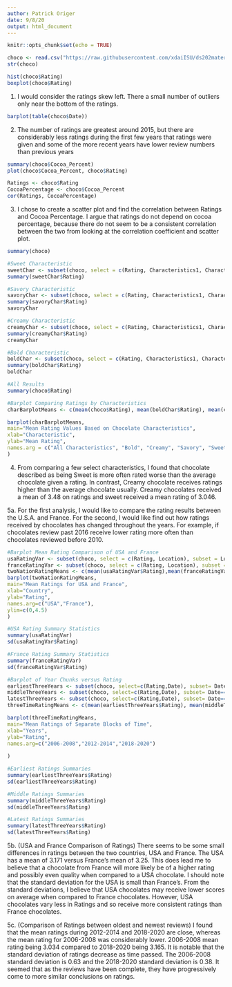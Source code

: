 ---
author: Patrick Origer
date: 9/8/20
output: html_document
---

```{r setup, include=FALSE}
knitr::opts_chunk$set(echo = TRUE)
```

```{r}
choco <- read.csv("https://raw.githubusercontent.com/xdaiISU/ds202materials/master/hwlabs/data/choco.csv") 
str(choco)
```
```{r}
hist(choco$Rating)
boxplot(choco$Rating)
```
1. I would consider the ratings skew left. There a small number of outliers only near the bottom of the ratings.
```{r}
barplot(table(choco$Date))
```
2. The number of ratings are greatest around 2015, but there are considerably less ratings during the first few years that ratings were given and some of the more recent years have lower review numbers than previous years
```{r}
summary(choco$Cocoa_Percent)
plot(choco$Cocoa_Percent, choco$Rating)
```
```{r}
Ratings <- choco$Rating
CocoaPercentage <- choco$Cocoa_Percent
cor(Ratings, CocoaPercentage)
```
3. I chose to create a scatter plot and find the correlation between Ratings and Cocoa Percentage. I argue that ratings do not depend on cocoa percentage, because there do not seem to be a consistent correlation between the two from looking at the correlation coefficient and scatter plot.

```{r}
summary(choco)
```
```{r}
#Sweet Characteristic
sweetChar <- subset(choco, select = c(Rating, Characteristics1, Characteristics2, Characteristics3, Characteristics4), subset =  Characteristics1=='sweet' | Characteristics2=='sweet' | Characteristics3=='sweet' | Characteristics4=='sweet')
summary(sweetChar$Rating)
```
```{r}
#Savory Characteristic
savoryChar <- subset(choco, select = c(Rating, Characteristics1, Characteristics2, Characteristics3, Characteristics4), subset =  Characteristics1=='savory' | Characteristics2=='savory' | Characteristics3=='savory' | Characteristics4=='savory')
summary(savoryChar$Rating)
savoryChar
```
```{r}
#Creamy Characteristic
creamyChar <- subset(choco, select = c(Rating, Characteristics1, Characteristics2, Characteristics3, Characteristics4), subset =  Characteristics1=='creamy' | Characteristics2=='creamy' | Characteristics3=='creamy' | Characteristics4=='creamy')
summary(creamyChar$Rating)
creamyChar
```
```{r}
#Bold Characteristic
boldChar <- subset(choco, select = c(Rating, Characteristics1, Characteristics2, Characteristics3, Characteristics4), subset =  Characteristics1=='bold' | Characteristics2=='bold' | Characteristics3=='bold' | Characteristics4=='bold')
summary(boldChar$Rating)
boldChar
```
```{r}
#All Results
summary(choco$Rating)
```
```{r}
#Barplot Comparing Ratings by Characteristics
charBarplotMeans <- c(mean(choco$Rating), mean(boldChar$Rating), mean(creamyChar$Rating), mean(savoryChar$Rating), mean(sweetChar$Rating))

barplot(charBarplotMeans,
main="Mean Rating Values Based on Chocolate Characteristics",
xlab="Characteristic",
ylab="Mean Rating",
names.arg = c("All Characteristics", "Bold", "Creamy", "Savory", "Sweet")
)
```
4. From comparing a few select characteristics, I found that chocolate described as being Sweet is more often rated worse than the average chocolate given a rating. In contrast, Creamy chocolate receives ratings higher than the average chocolate usually. Creamy chocolates received a mean of 3.48 on ratings and sweet received a mean rating of 3.046.

5a. For the first analysis, I would like to compare the rating results between the U.S.A. and France. For the second, I would like find out how ratings received by chocolates has changed throughout the years. For example, if chocolates review past 2016 receive lower rating more often than chocolates reviewed before 2010.
```{r}
#Barplot Mean Rating Comparison of USA and France
usaRatingVar <- subset(choco, select = c(Rating, Location), subset = Location=='U.S.A.')
franceRatingVar <- subset(choco, select = c(Rating, Location), subset = Location=='France')
twoNationRatingMeans <- c(mean(usaRatingVar$Rating),mean(franceRatingVar$Rating))
barplot(twoNationRatingMeans,
main="Mean Ratings for USA and France",
xlab="Country",
ylab="Rating",
names.arg=c("USA","France"),
ylim=c(0,4.5)
)

```
```{r}
#USA Rating Summary Statistics
summary(usaRatingVar)
sd(usaRatingVar$Rating)
```
```{r}
#France Rating Summary Statistics
summary(franceRatingVar)
sd(franceRatingVar$Rating)
```

```{r}
#Barplot of Year Chunks versus Rating
earliestThreeYears <- subset(choco, select=c(Rating,Date), subset= Date==2006 | Date==2007 | Date==2008)
middleThreeYears <- subset(choco, select=c(Rating,Date), subset= Date==2012 | Date==2013 | Date==2014)
latestThreeYears <- subset(choco, select=c(Rating,Date), subset= Date==2018 | Date==2019 | Date==2020)
threeTimeRatingMeans <- c(mean(earliestThreeYears$Rating), mean(middleThreeYears$Rating), mean(latestThreeYears$Rating))

barplot(threeTimeRatingMeans,
main="Mean Ratings of Separate Blocks of Time",
xlab="Years",
ylab="Rating",
names.arg=c("2006-2008","2012-2014","2018-2020")
  
)
```
```{r}
#Earliest Ratings Summaries
summary(earliestThreeYears$Rating)
sd(earliestThreeYears$Rating)
```
```{r}
#Middle Ratings Summaries
summary(middleThreeYears$Rating)
sd(middleThreeYears$Rating)
```
```{r}
#Latest Ratings Summaries
summary(latestThreeYears$Rating)
sd(latestThreeYears$Rating)
```



5b. (USA and France Comparison of Ratings) There seems to be some small differences in ratings between the two countries, USA and France. The USA has a mean of 3.171 versus France's mean of 3.25. This does lead me to believe that a chocolate from France will more likely be of a higher rating and possibly even quality when compared to a USA chocolate. I should note that the standard deviation for the USA is small than France's. From the standard deviations, I believe that USA chocolates may receive lower scores on average when compared to France chocolates. However, USA chocolates vary less in Ratings and so receive more consistent ratings than France chocolates.

5c. (Comparison of Ratings between oldest and newest reviews) I found that the mean ratings during 2012-2014 and 2018-2020 are close, whereas the mean rating for 2006-2008 was considerably lower. 2006-2008 mean rating being 3.034 compared to 2018-2020 being 3.165. It is notable that the standard deviation of ratings decrease as time passed. The 2006-2008 standard deviation is 0.63 and the 2018-2020 standard deviation is 0.38. It seemed that as the reviews have been complete, they have progressively come to more similar conclusions on ratings.

